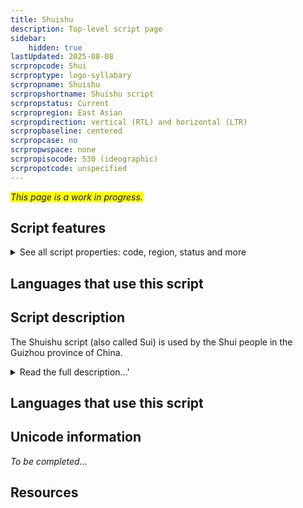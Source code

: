 ```yaml
---
title: Shuishu
description: Top-level script page
sidebar:
    hidden: true
lastUpdated: 2025-08-08
scrpropcode: Shui
scrproptype: logo-syllabary
scrpropname: Shuishu
scrpropshortname: Shuishu script
scrpropstatus: Current
scrpropregion: East Asian
scrpropdirection: vertical (RTL) and horizontal (LTR)
scrpropbaseline: centered
scrpropcase: no
scrpropwspace: none
scrpropisocode: 530 (ideographic)
scrpropotcode: unspecified
---
```


<span style='background-color:yellow'>_This page is a work in progress._</span>


## Script features

<details>
<summary> See all script properties: code, region, status and more</summary>
<ScriptInfo />
</details>

## Languages that use this script

<WsList script='Shui' wsMax='5' />

## Script description

The Shuishu script (also called Sui) is used by the Shui people in the Guizhou province of China.

<details>
<summary>Read the full description...'</summary>It is mainly used by the Shui religious priests (Shuishu masters) but it is also used for research and documentation. The script is sometimes even incorporated into needlework.

The Shui language contains forty-four consonants, eight vowels, eight diphthongs and eight tones. The characters in the Shuishu script consist of Chinese variants, primitive pictographs and abstract symbols. It is usually written vertically downward and then towards the left without punctuation.

Shuishu has close to 500 characters. Each Shuishu character basically expresses a concept and stands for a syllable.
</details>

## Languages that use this script

<WsList script='Shui' wsMax='5' />

## Unicode information

_To be completed..._

## Resources

<ScriptResources detailSummary='seemore' />


